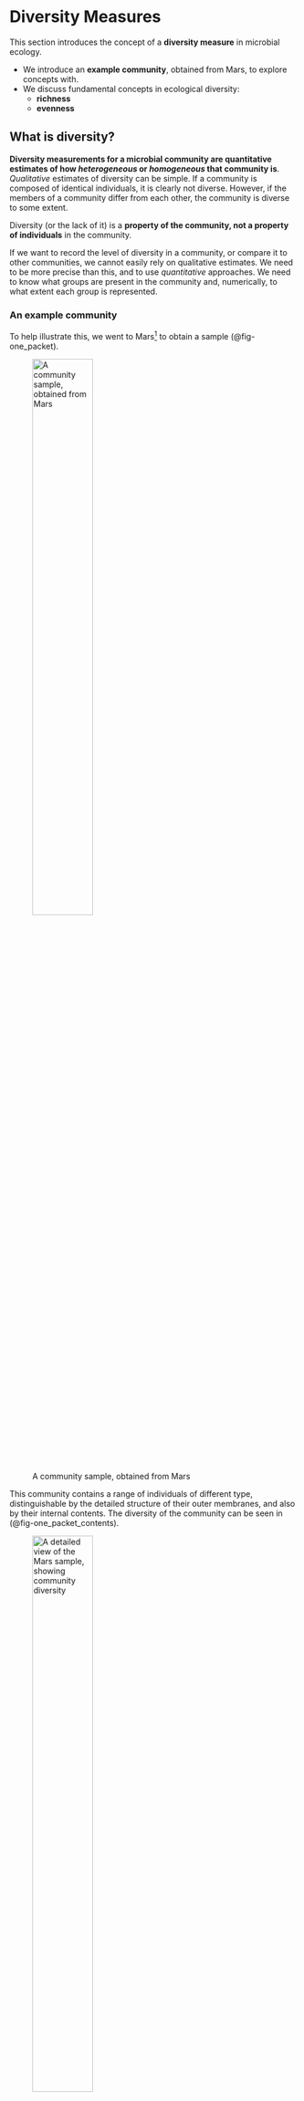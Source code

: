 # Diversity Measures {#sec-diversity-measures}

::: {.callout-note}
This section introduces the concept of a **diversity measure** in microbial ecology.

- We introduce an **example community**, obtained from Mars, to explore concepts with.
- We discuss fundamental concepts in ecological diversity:
  - **richness**
  - **evenness**
:::

## What is diversity?

**Diversity measurements for a microbial community are quantitative estimates of how _heterogeneous_ or _homogeneous_ that community is**. _Qualitative_ estimates of diversity can be simple. If a community is composed of identical individuals, it is clearly not diverse. However, if the members of a community differ from each other, the community is diverse to some extent.

::: {.callout-important}
Diversity (or the lack of it) is a **property of the community, not a property of individuals** in the community.
:::

If we want to record the level of diversity in a community, or compare it to other communities, we cannot easily rely on qualitative estimates. We need to be more precise than this, and to use _quantitative_ approaches. We need to know what groups are present in the community and, numerically, to what extent each group is represented.

### An example community

To help illustrate this, we went to Mars[^1] to obtain a sample (@fig-one_packet).

![A community sample, obtained from Mars](assets/images/diversity_estimates/01_one_packet.png){#fig-one_packet width=50%}

This community contains a range of individuals of different type, distinguishable by the detailed structure of their outer membranes, and also by their internal contents. The diversity of the community can be seen in (@fig-one_packet_contents).

![A detailed view of the Mars sample, showing community diversity](assets/images/diversity_estimates/03_one_packet_contents.png){#fig-one_packet_contents width=50%}

::: {.callout-exercise}
## Exercise 1

By visual inspection of @fig-one_packet_contents, how diverse would you say the sample is?

::: {.callout-answer}
There are clearly several different kinds of individual present, so the sample is not homogenous and is _diverse_ in some sense. But in another sense the individuals are all individually-wrapped sweets, so the sample is entirely homogeneous.

**We clearly need to be more precise about what exactly we mean, when talking about _diversity_**, so that others can understand exactly what we mean.
:::
:::

## Community richness and evenness

We usually define how _diverse_ a community is by using a **diversity index**. This is a number that reflects the distribution of different _types_ (such as microbial species) of individual that are found in a sample. There are two major concepts that contribute to diversity indices.

::: {.callout-tip collapse="true"}
## Richness

The **richness** of a sample is the **number of different types that are represented in the sample**.

For example, _species richness_ is a count of the total number of species in the sample. **It does not take into acount species abundance, or relative abundance**.
:::

::: {.callout-tip collapse="true"}
## Evenness

The **evenness** of a sample reflects **how similar is the abundance of each type of thing** in the sample. The more similar the proportion of each type, the more _even_ the community.

For example, _species evenness_ reflects the relative abundances of distinct species in the sample. If a sample contains three species: $A$, $B$, and $C$, then:

- a sample with 33% $A$, 33% $B$, and 33% $C$ has **high species evenness**
- a sample with 5% $A$, 90% $B$, and 5% $C$ has **low species evenness**
:::

## Richness and evenness in the Mars sample

We can organise the individuals in the Mars sample, as shown in @fig-one_packet_histogram. This gives us enough information to calculate species richness and evenness for this community.

![Species abundance in the Mars sample community](assets/images/diversity_estimates/04_one_packet_histogram.png){#fig-one_packet_histogram width=50%}

### Species richness

We can easily count the number of different species, as determined by morphology and membrane features, in @fig-one_packet_histogram. There are eight (8) species, and this is a quantitative measure of species richness.

Taken in isolation though, this number doesn't tell us very much. We would need other information - maybe from other samples - to know whether eight is a large, small, or intermediate number of species. Nor does this number tell us whether all species are represented to the same extent (even if, from looking at @fig-one_packet_histogram we can tell they are not). We need to consider _evenness_ for that.

### Species evenness

We can see visually from @fig-one_packet_histogram that there are not equal amounts of each species, so the community is not perfectly even in terms of species evenness. **But the question remains open: how do we combine richness and evenness together into an _index_ or number, to understand species diversity in our sample?**

::: {.callout-important}
**We will discuss a simple measure of species diversity, _Shannon Index_, in [the next chapter](shannon_index.qmd).**
:::


[^1]: OK, we actually went to Sainsbury's Local. The one on Buchanan Street. But the sweets _are_ technically from _Mars_.